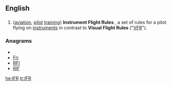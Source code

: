==English==

==={{initialism}}===
{{infl|en|initialism}}

# ([[aviation]], [[pilot]] [[training]]) '''Instrument Flight Rules''' , a set of rules for a pilot flying on [[instrument]]s in contrast to '''Visual Flight Rules''' ("[[VFR]]").

===Anagrams===
* {{alphagram|[[fir#English|fir]]}} 
* [[Fri#English|Fri]]
* [[RFI#English|RFI]]
* [[RIF#English|RIF]]


[[he:IFR]]
[[tr:IFR]]